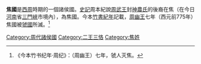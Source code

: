 '''焦國'''是[[西周|西周]]時期的一個諸侯國。[[史記|史記]]周本紀說[[周武王|周武王]]封[[神農氏|神農氏]]的後裔在焦（在今日[[河南|河南]]省[[三門峽|三門峽]]市境內），為焦國。今本[[竹書紀年|竹書紀年]]記載，[[周幽王|周幽王]]七年（西元前775年）焦國被[[西虢國|虢國]]所滅。<ref>《今本竹书纪年·周纪》：（周幽王）七年，虢人灭焦。</ref>

{{河南省先秦列國}}

[[Category:周代諸侯國|Category:周代諸侯國]]
[[Category:二王三恪|Category:二王三恪]]
[[Category:焦姓|Category:焦姓]]